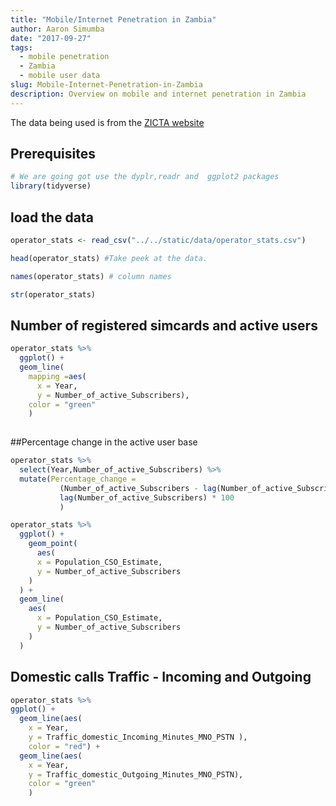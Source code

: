 ```yaml
---
title: "Mobile/Internet Penetration in Zambia"
author: Aaron Simumba
date: "2017-09-27"
tags:
  - mobile penetration
  - Zambia
  - mobile user data
slug: Mobile-Internet-Penetration-in-Zambia
description: Overview on mobile and internet penetration in Zambia
---
```

The data being used is from the [ZICTA website](http://onlinesystems.zicta.zm:8585/statsfinal/ICT%20Indicators.html)

## Prerequisites

```r
# We are going got use the dyplr,readr and  ggplot2 packages
library(tidyverse)
```

## load the data
```r
operator_stats <- read_csv("../../static/data/operator_stats.csv")
```

```r
head(operator_stats) #Take peek at the data.
```
```r
names(operator_stats) # column names 
```
```r
str(operator_stats)
```

## Number of registered simcards and active users 
```r
operator_stats %>% 
  ggplot() + 
  geom_line(
    mapping =aes(
      x = Year,
      y = Number_of_active_Subscribers), 
    color = "green"
    ) 
 
```


##Percentage change in the active user base

```r
operator_stats %>% 
  select(Year,Number_of_active_Subscribers) %>% 
  mutate(Percentage_change = 
           (Number_of_active_Subscribers - lag(Number_of_active_Subscribers))/
           lag(Number_of_active_Subscribers) * 100
           )  
```

```r
operator_stats %>% 
  ggplot() + 
    geom_point(
      aes(
      x = Population_CSO_Estimate, 
      y = Number_of_active_Subscribers
    )
  ) + 
  geom_line(
    aes(
      x = Population_CSO_Estimate, 
      y = Number_of_active_Subscribers
    )
  )
```


## Domestic calls Traffic - Incoming and Outgoing 
```r
operator_stats %>% 
ggplot() +
  geom_line(aes(
    x = Year,
    y = Traffic_domestic_Incoming_Minutes_MNO_PSTN ), 
    color = "red") +
  geom_line(aes(
    x = Year, 
    y = Traffic_domestic_Outgoing_Minutes_MNO_PSTN),
    color = "green"
    )
```


